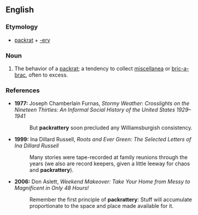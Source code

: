 ==English==

===Etymology===
*[[packrat]] + [[-ery]]

===Noun===
{{en-noun|-}}

#The behavior of a [[packrat]]; a tendency to collect [[miscellanea]] or [[bric-a-brac]], often to excess.

===References===
*'''1977:''' Joseph Chamberlain Furnas, ''Stormy Weather: Crosslights on the Nineteen Thirties: An Informal Social History of the United States 1929&ndash;1941''
*:But '''packrattery''' soon precluded any Williamsburgish consistency.
*'''1999:''' Ina Dillard Russell, ''Roots and Ever Green: The Selected Letters of Ina Dillard Russell''
*:Many stories were tape-recorded at family reunions through the years (we also are record keepers, given a little leeway for chaos and '''packrattery''').
*'''2006:''' Don Aslett, ''Weekend Makeover: Take Your Home from Messy to Magnificent in Only 48 Hours!''
*:Remember the first principle of '''packrattery''': Stuff will accumulate proportionate to the space and place made available for it.